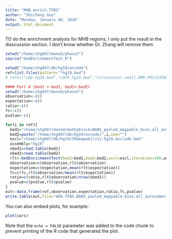 ---
title: "MHB.enrich.TFBS"
author: "Shicheng Guo"
date: "Monday, January 04, 2016"
output: html_document
---

TO do the enrichment analysis for MHB regions, I only put the result in the disscussion section. I don't know whether Dr. Zhang will remove them. 

```{r}
setwd("/home/shg047/monod/phase3")
source("bedEnrichmentTest.R")

setwd("/home/shg047/db/hg19/encode")
ref=list.files(pattern="*hg19.bed")
# ref=c("LAD.hg19.bed","LOCK.hg19.bed","Coloncancer.small.DMR.PMC3145050.hg19.bed","VMR.charm.PMID20844285.hg19.bed","Hic.common.boundary.hESC.IMR90.hg19.bed","Hic.topological.domain.IMR90.hg19.bed","Hic.topological.domain.hESC.hg19.bed","CpGI.hg19.bed","CpG.Shore.hg19.bed")

#### Part A (bed1 <-bed1, bed2<-bed2)
setwd("/home/shg047/monod/phase3")
observation<-c()
expectation<-c()
ratio<-c()
fc<-c()
pvalue<-c()

for(i in ref){
  bed1="/home/shg047/monod/methyblock/WGBS_pooled_mappable_bins.all_autosomes.mld_blocks_r2-0.5.bed"
  bed2=paste("/home/shg047/db/hg19/encode/",i,sep="")
  excl="/home/shg047/db/hg19/CRGmapability.hg19.exclude.bed"
  assembly="hg19"
  nbed1=read.table(bed1)
  nbed2=read.table(bed2)
  rlt<-bedEnrichmentTest(bed1=bed1,bed2=bed2,excl=excl,iteration=100,assembly)
  observation=c(observation,rlt$observation)
  expectation=c(expectation,mean(rlt$expectation))
  fc=c(fc,rlt$observation/mean(rlt$expectation))
  ratio=c(ratio,rlt$observation/nrow(nbed1))
  pvalue=c(pvalue,rlt$pvalue)
}
out<-data.frame(ref,observation,expectation,ratio,fc,pvalue)
write.table(out,file="mhb.TFBS.WGBS_pooled_mappable_bins.all_autosomes.mld_blocks_r2-0.5.bedenrichment.result.partA.txt",sep="\t",quote=F,row.names=F,col.names=T)
```

You can also embed plots, for example:

```{r, echo=FALSE}
plot(cars)
```

Note that the `echo = FALSE` parameter was added to the code chunk to prevent printing of the R code that generated the plot.


